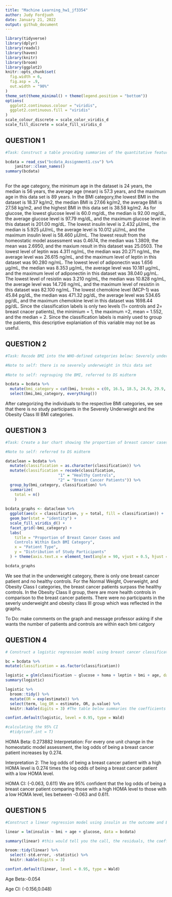 ```yaml
---
title: "Machine Learning_hw1_jf3354"
author: Judy Fordjuoh
date: January 21, 2022
output: github_document
---
```


```r
library(tidyverse)
library(dplyr)
library(readxl)
library(haven)
library(knitr)
library(broom)
library(ggplot2)
knitr::opts_chunk$set(
  fig.width = 6,
  fig.asp = .9,
  out.width = "90%"
)
theme_set(theme_minimal() + theme(legend.position = "bottom"))
options(
  ggplot2.continuous.colour = "viridis",
  ggplot2.continuous.fill = "viridis"
)
scale_colour_discrete = scale_color_viridis_d
scale_fill_discrete = scale_fill_viridis_d
```

## QUESTION 1
```r
#Task: Construct a table providing summaries of the quantitative features of the dataset. Summaries should include the mean, median, minimum value, and maximum value. If you are unable to construct a formatted table within R, you can print raw output, but then comment the output to identify the answer that was requested.

bcdata = read_csv("bcdata_Assignment1.csv") %>%
    janitor::clean_names()
summary(bcdata)
  
```
For the age category, the minimum age in the dataset is 24 years, the median is 56 years, the average age (mean) is 57.3 years, and the maximum age in this data set is 89 years. In the BMI category,the lowest BMI in the dataset is 18.37 kg/m2, the median BMI is 27.66 kg/m2, the average BMI is 27.58 kg/m2, and the highest BMI in this data set is 38.58 kg/m2. As for glucose, the lowest glucose level is 60.0 mg/dL, the median is 92.00 mg/dL, the average glucose level is 97.79 mg/dL, and the maximum glucose level in this dataset is 201.00 mg/dL. The lowest insulin level is 2.432 μU/mL, the median is 5.925 μU/mL, the average level is 10.012 μU/mL, and the maximum insulin level is 58.460 μU/mL. The lowest result from the homeostatic model assessment was 0.4674, the median was 1.3809, the mean was 2.6950, and the maxium result in this dataset was 25.0503. The lowest level of leptin was 4.311 ng/mL, the median was 20.271 ng/mL, the average level was 26.615 ng/mL, and the maximum level of leptin in this dataset was 90.280 ng/mL. The lowest level of adiponectin was 1.656 μg/mL, the median was 8.353 μg/mL, the average level was 10.181 μg/mL, and the maximum level of adiponectin in this dataset was 38.040 μg/mL. The lowest level of resistin was 3.210 ng/mL, the median was 10.828 ng/mL, the average level was 14.726 ng/mL, and the maximum level of resistin in this dataset was 82.100 ng/mL. The lowest chemokine level (MCP-1) was 45.84 pg/dL, the median was 471.32 pg/dL, the average level was 534.65 pg/dL, and the maximum chemokine level in this dataset was 1698.44 pg/dL. Since the classification labels is only two levels (1= controls and 2= breast cnacer patients), the minimium = 1, the maximum =2, mean = 1.552, and the median = 2. Since the classification labels is mainly used to group the patients, this descriptive explaniation of this variable may not be as useful.


## QUESTION 2
```r
#Task: Recode BMI into the WHO-defined categories below: Severely underweight - BMI less than 16.5kg/m^2, Underweight - BMI under 18.5 kg/m^2, Normal weight - BMI greater than or equal to 18.5 to 24.9 kg/m^2, Overweight – BMI greater than or equal to 25 to 29.9 kg/m^2, Obesity class I – BMI 30 to 34.9 kg/m^2, Obesity class II – BMI 35 to 39.9 kg/m^2, Obesity class III – BMI greater than or equal to 40 kg/m^2. 

#Note to self: there is no severely underweight in this data set
 
#Note to self: regrouping the BMI, referred to DS midterm

bcdata = bcdata %>%  
  mutate(bmi_category = cut(bmi, breaks = c(0, 16.5, 18.5, 24.9, 29.9, 34.9, 39.9, 50), labels = c("Severely Underweight","Under Weight", "Normal Weight","Overweight","Obesity Class  I","Obesity Class II", "Obesity Class III"))) %>%  
  select(bmi,bmi_category, everything()) 

```
After categorizing the individuals to the respective BMI categories, we see that there is no study participants in the Severely Underweight and the Obesity Class III BMI categories. 


## QUESTION 3
```r
#Task: Create a bar chart showing the proportion of breast cancer cases and controls within each BMI category

#Note to self: referred to DS midterm

dataclean = bcdata %>% 
  mutate(classification = as.character(classification)) %>%
  mutate(classification = recode(classification,
                       "1" = "Healthy Controls",
                       "2" = "Breast Cancer Patients")) %>% 
  group_by(bmi_category, classification) %>%
  summarize( 
    total = n()
    ) 
  
bcdata_graphs <- dataclean %>%
  ggplot(aes(x = classification, y = total, fill = classification)) +
  geom_bar(stat = "identity") +
  scale_fill_viridis_d() +
  facet_grid(~bmi_category) +
  labs(
    title = "Proportion of Breast Cancer Cases and 
    Controls Within Each BMI Category",
    x = "Patient Type",
    y = "Distribution of Study Participants"
  ) + theme(axis.text.x = element_text(angle = 90, vjust = 0.5, hjust = 1)) + theme(plot.title = element_text(hjust = 0.5)) + theme(legend.position = "bottom")

bcdata_graphs


```

We see that in the underweight category, there is only one breast cancer patient and no healthy controls. For the Normal Weight, Overweight, and Obesity Class I categories, the breast cancer patients surpass the healthy controls. In the Obesity Class II group, there are more health controls in comparison to the breast cancer patients. There were no participants in the severly underweight and obesity class III group which was reflected in the graphs.   

To Do: make comments on the graph and message professor asking if she wants the number of patients and controls are within each bmi catgory

## QUESTION 4
```r
# Construct a logistic regression model using breast cancer classification as the outcome and glucose, HOMA-IR, leptin, BMI (continuous) and age as the independent variables. Fill in the beta estimate and 95% confidence interval associated with a 1-unit change in HOMA-IR

bc = bcdata %>% 
mutate(classification = as.factor(classification)) 

logistic = glm(classification ~ glucose + homa + leptin + bmi + age, data = bc, family = binomial()) 
summary(logistic)

logistic %>% 
  broom::tidy() %>% 
  mutate(OR = exp(estimate)) %>%
  select(term, log_OR = estimate, OR, p.value) %>% 
  knitr::kable(digits = 3) #The table below summaries the coefficients from the model fit; because logistic model estimates are log odds ratios, we include a step to compute odds ratios as well.

confint.default(logistic, level = 0.95, type = Wald)

#calculating the 95% CI
  #tidy(conf.int = T)
```
HOMA Beta: 0.273882
Interpretation: For every one unit change in the homeostatic model assessment, the log odds of being a breast cancer patient increases by 0.274. 

Interpretation 2: The log odds of being a breast cancer patient with a high HOMA level is 0.274 times the log odds of being a breast cancer patient with a low HOMA level. 

HOMA CI: (-0.063, 0.611) 
We are 95% confident that the log odds of being a breast cancer patient comparing those with a high HOMA level to those with a low HOMA level, lies between -0.063 and 0.611.


## QUESTION 5
```r
#Construct a linear regression model using insulin as the outcome and BMI (continuous), age, and glucose as the independent variables. Fill in the beta estimate and 95% confidence interval associated with a 1-unit change in age.

linear = lm(insulin ~ bmi + age + glucose, data = bcdata)

summary(linear) #this would tell you the call, the residuals, the coefficients, SE, Rsquared and F stat

broom::tidy(linear) %>%
  select(-std.error, -statistic) %>%
  knitr::kable(digits = 3)

confint.default(linear, level = 0.95, type = Wald)
```
Age Beta:-0.054

Age CI: (-0.156,0.048)
